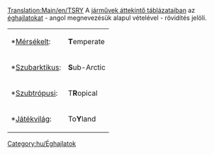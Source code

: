 [[Translation:Main/en/TSRY]]
A [[Main/hu/Járművek összehasonlító listái|járművek áttekintő táblázataiban]] az [[Main/hu/Éghajlatok|éghajlatokat]] - angol megnevezésük alapul vételével - rövidítés jelöli.
{|  style="width: 20%; height: 100px" align="center"
| *[[Main/en/Éghajlatok/Hu#Mérsékelt|Mérsékelt]]:
|'''T'''emperate
|- 
| *[[Main/en/Éghajlatok/Hu#Szubarktikus|Szubarktikus]]:
|'''S'''ub-Arctic
|- 
| *[[Main/en/Éghajlatok/Hu#Szubtrópusi|Szubtrópusi]]:
|T'''R'''opical
|- 
| *[[Main/en/Éghajlatok/Hu#Játékvilág|Játékvilág]]:
|To'''Y'''land
|}
[[Category:hu/Éghajlatok]]